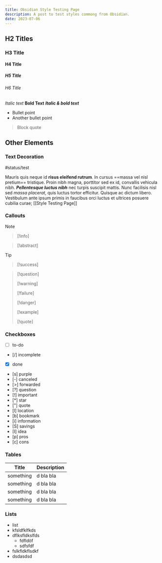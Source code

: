```yaml
---
title: Obsidian Style Testing Page
description: A post to test styles commong from Obsidian.
date: 2023-07-06
---
```


## H2 Titles

### H3 Title

#### H4 Title

##### H5 Title

###### H6 Title

*Italic text*
**Bold Text**
***Italic & bold text***

- Bullet point
- Another bullet point

> Block quote

## Other Elements

### Text Decoration

#status/test

Mauris quis neque id **risus eleifend rutrum**. In cursus ==massa vel nisl pretium== tristique. Proin nibh magna, porttitor sed ex id, convallis vehicula nibh. ***Pellentesque luctus nibh*** nec turpis suscipit mattis. Nunc facilisis nisl sed *massa placerat*, quis luctus tortor efficitur. Quisque ac dictum libero. Vestibulum ante ipsum primis in faucibus orci luctus et ultrices posuere cubilia curae; [[Style Testing Page]]

### Callouts

> [!note]

> [!info]

> [!abstract]

> [!tip]

> [!success]

> [!question]
> 
> [!warning]
> 
> [!failure]
> 
> [!danger]
> 
> [!example]
> 
> [!quote]

### Checkboxes

- [ ] to-do

- [/] incomplete

- [x] done

- [s] purple
- [-] canceled
- [>] forwarded
- [?] question
- [!] important
- [*] star
- ["] quote
- [l] location
- [b] bookmark
- [i] information
- [S] savings
- [I] idea
- [p] pros
- [c] cons

### Tables

| Title | Description |
| ----- | ------|
| something| d bla bla|
| something| d bla bla|
| something| d bla bla|
| something| d bla bla|

### Lists

- list
- kfsldfklfkds
- dflksfldkslfds
	- fdfldöf
	- sdfsfdf
- fslkfldkflsdkf
- dsdasdsd
